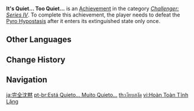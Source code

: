 {{Achievement Infobox
|title        = 
|id           = 82097
|order id     = 2097
|category     = Challenger: Series IV
|description  = Defeat the [[Pyro Hypostasis]] after it enters its extinguished state only once
|requirements = 
|primogems    = 5
|tracking     = 
|topic        = Pyro Hypostasis
}}
'''It's Quiet... Too Quiet...''' is an [[Achievement]] in the category ''[[Challenger: Series IV]]''. To complete this achievement, the player needs to defeat the [[Pyro Hypostasis]] after it enters its extinguished state only once.
<!--
==Trivia==

==Video Guides==
{{EVT
|video1   = 
|caption1 = 
}}
-->
==Other Languages==
{{Other Languages
|en      = It's Quiet... Too Quiet...
|zhs     = 完全静默
|zhs_rm  = Wánquán Jìngmò
|zht     = 完全靜默
|zht_rm  = Wánquán Jìngmò
|zh_tl   = Completely Silent
|ja      = 完全沈黙
|ja_rm   = Kanzen Chinmoku
|ja_tl   = Complete Silence
|ko      = 완전한 침묵
|ko_rm   = Wanjeonhan Chimmuk
|ko_tl   = Absolute Silence
|es      = Silencio absoluto
|es_tl   = Absolute Silence
|fr      = C'est calme... Trop calme.
|fr_tl   = It's Quiet... Too Quiet.
|ru      = Здесь тихо... Слишком тихо...
|ru_tl   = It's Quiet Here... Too Quiet...
|th      = เงียบสงัด
|th_rm   = 
|th_tl   = 
|vi      = Hoàn Toàn Tĩnh Lặng
|vi_tl   = 
|de      = Es ist still ... zu still ...
|de_tl   = It is Quiet... Too Quiet...
|id      = Sunyi Senyap
|id_tl   = Silent
|pt      = Está Quieto... Muito Quieto...
|pt_tl   = 
|tr      = Ortalık Fazla Sessiz
|tr_tl   = 
|it      = C'è calma... Troppa calma...
|it_tl   = 
}}

==Change History==
{{Change History|2.0}}
<!--
==References==
{{Reflist}}
-->
==Navigation==
{{Achievement Navbox|Challenger: Series IV}}

[[ja:完全沈黙]]
[[pt-br:Está Quieto... Muito Quieto...]]
[[th:เงียบสงัด]]
[[vi:Hoàn Toàn Tĩnh Lặng]]